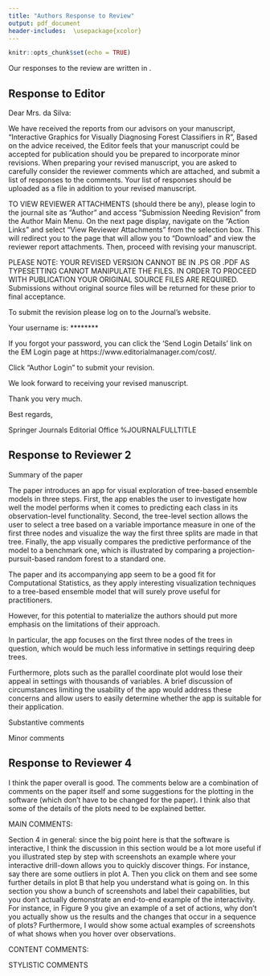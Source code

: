 ```yaml
---
title: "Authors Response to Review"
output: pdf_document
header-includes:  \usepackage{xcolor}
---
```


```r
knitr::opts_chunk$set(echo = TRUE)
```

Our responses to the review are written in \textcolor{violet}{violet}.


## Response to Editor

Dear Mrs. da Silva:

We have received the reports from our advisors on your manuscript, "Interactive Graphics for Visually Diagnosing Forest Classifiers in R", 
Based on the advice received, the Editor feels that your manuscript could be accepted for publication should you be prepared to incorporate minor revisions.
When preparing your revised manuscript, you are asked to carefully consider the reviewer comments which are attached, and submit a list of responses to the comments.
Your list of responses should be uploaded as a file in addition to your revised manuscript.

TO VIEW REVIEWER ATTACHMENTS (should there be any), please login to the journal site as "Author" and access "Submission Needing Revision" from the Author Main Menu.
On the next page display, navigate on the "Action Links" and select "View Reviewer Attachments" from the selection box. This will redirect you to the page that will allow you to "Download" and view the reviewer report attachments. Then, proceed with revising your manuscript.

PLEASE NOTE: YOUR REVISED VERSION CANNOT BE IN .PS OR .PDF AS TYPESETTING CANNOT MANIPULATE THE FILES.
IN ORDER TO PROCEED WITH PUBLICATION YOUR ORIGINAL SOURCE FILES ARE REQUIRED.
Submissions without original source files will be returned for these prior to final acceptance.

To submit the revision please log on to the Journal's website.

Your username is: ********

If you forgot your password, you can click the 'Send Login Details' link on the EM Login page at https://www.editorialmanager.com/cost/.

Click "Author Login" to submit your revision.

We look forward to receiving your revised manuscript.

Thank you very much.


Best regards,

Springer Journals Editorial Office
%JOURNALFULLTITLE



\textcolor{violet}{Thank you. We appreciate the chance to do a further revision, and hope that these changes satisfy the AE and reviewer.}

## Response to Reviewer 2

\textcolor{violet}{We appreciate all of your feedback. 
 }


Summary of the paper

The paper introduces an app for visual exploration of tree-based ensemble models in three steps. First, the app enables the user to investigate how well the model performs when it comes to predicting each class in its observation-level functionality. Second, the tree-level section allows the user to select a tree based on a variable importance measure in one of the first three nodes and visualize the way the first three splits are made in that tree. Finally, the app visually compares the predictive performance of the model to a benchmark one, which is illustrated by comparing a projection-pursuit-based random forest to a standard one.

The paper and its accompanying app seem to be a good fit for Computational Statistics, as they apply interesting visualization techniques to a tree-based ensemble model that will surely prove useful for practitioners. 

However, for this potential to materialize the authors should put more emphasis on the limitations of their approach. \textcolor{violet}{TO DO}

In particular, the app focuses on the first three nodes of the trees in question, which would be much less informative in settings requiring deep trees. \textcolor{violet}{The app was modified to adress this issue. Now the user can select the nodes to see, three or more. If there are a lot of nodes will be better to select at most 4 to see better the complete display}

Furthermore, plots such as the parallel coordinate plot would lose their appeal in settings with thousands of variables. A brief discussion of circumstances limiting the usability of the app would address these concerns and allow users to easily determine whether the app is suitable for their application.

\textcolor{violet}{TO DO}


Substantive comments

\begin{enumerate}
\item p. 8, line 42: The issue of visualizing the tetrahedron is arguably not of first-order importance as it is not as helpful for classification problems with more than four classes. It might be more useful to focus exclusively on the side-by-side jittered dotplot as this approach generalizes in a more straightforward way to problems with more classes.

\textcolor{violet}{As we mentioned in page 7 the ternary plot can be generalized to more than three dimensional space, with G classes, the ternary plot idea is generalized to a G-1 dimensional simplex. Then if we have 4 classes the generalized ternary plot is a tetrahedron as shown in Figure 4 but if we have more than four classes we can also generalize the ternary plot idea. In the fishcatch data used in this paper to illustrate the shiny app there are 7 classes and we generalized the ternary plot to a 6-dimensional simplex as is shown in the last panel of  Figure 6 (6- didmensional simplex shown pairwise), using tourr package you can see better the 6 dimensional simplex in different rotations https://vimeo.com/707047875. The structure is complexbecausethereare7 vertices,21 eddges and 35 faces.}

\item p. 11, line 16: As section 3 discusses all other plots produced by the app it would be useful if it also included an overview of the parallel coordinate plot that only appears in section 4, so the meaning of that plot is not immediately clear (e.g. what is displayed on the vertical axis).

\textcolor{violet}{We have included a description of parallel coordinate plot in Section 4 were this figure appears and the corresponding reference for further details. In the vertical axis the values for each variable are standardized to easily compare them.}

\item p. 13, line 38: I find the choice of the interaction driver for the model tab puzzling. I would argue that the key statistic distinguishing the trees in the ensemble is OOB error so a more natural design choice would be to include jittered points in the OOB error boxplot so that the user can explore the well or poorly performing trees in more detail. I do not have a good intuition for why the user would be interested in exploring trees based on variable importance.

\textcolor{violet}{The second tab was modifyed in different ways taking into account your valuable comments. We have included three main changes in the second tabset, first we have included jittered points in the OOB error boxplot where the user can select trees based in their performance instead of selecting trees based on importance variable. Second, we have included a panel to select the nodes to see in the importance variable plot, the mosaic plot and the density plot. The panel allows you to select more or less than three nodes and the mentioned plots are updated acordingly. Finally, we rearrange some of the plots to make the selection and interaction more intuitive  presented in Figure 8.}


\item p. 15, line 35: The OOB error plot is somewhat hard to read due to some classes being harder to classify than others, and a potential solution to that would be using a different scale on the vertical axis (e.g. percent of highest OOB error for a class).

\textcolor{violet}{We explore different alternatives as you suggested but the result was not clearly better. We have removed the points and just keep thiner lines which improve the visualization. Also in the app, because the interactivity, it is easy to see the oob error values mousing over the plot which in the static version it is not possible.}

\end{enumerate}

Minor comments

\begin{enumerate}
\item p. 6, line 17: introducing the $G\_s$ notation is unnecessary as it is not used in the remainder of the paper (also, the meaning of the subscript s is not explained).


\textcolor{violet}{I have removed $G_s$, as you notices it is unnecessary here}


\item p.6, line 21: it should be "Alternatively, it can be computed" instead of "Alternatively, can be computed".

\textcolor{violet}{Done}

\item p. 6, line 33: it should be "The plot in the right" instead of "The plot at right".

\textcolor{violet}{Done}

\item p. 8, line 20: it should be "into a three-dimensional space" instead of "into three dimensional".

\textcolor{violet}{Done}

\item p.8, line 49: crabs are "classified", not "predicted".

\textcolor{violet}{Done}

\item p. 10, line 40: the phrase "one of the biggest difficulties for the app in order manage linking" should be rewritten to, for example, "one of the biggest difficulties when it comes to the app managing linking".

\textcolor{violet}{Done}

\item p. 12, line 46: using the phrase "some trees could be removed from the forest" instead of "some trees could be pruned from the forest" would make this sentence clearer.

\textcolor{violet}{Done}

\item p. 14, line 49: "a receiver" instead of "an receiver".

\textcolor{violet}{Done}

\item p. 16, line 32: it would be useful to include a legend of the class colors.

\textcolor{violet}{Class color legends were not included in the interactive web app because the interactivity allows you to get the class name when you mouse over each plot.}

\item p. 17, line 6: " will perform" instead of "will performs".

\textcolor{violet}{Done}

\end{enumerate}

## Response to Reviewer 4

 I think the paper overall is good. The comments below are a combination of comments on the paper itself and some suggestions for the plotting in the software (which don't have to be changed for the paper). I think also that some of the details of the plots need to be explained better.

MAIN COMMENTS:

Section 4 in general: since the big point here is that the software is interactive, I think the discussion in this section would be a lot more useful if you illustrated step by step with screenshots an example where your interactive drill-down allows you to quickly discover things. For instance, say there are some outliers in plot A. Then you click on them and see some further details in plot B that help you understand what is going on. In this section you show a bunch of screenshots and label their capabilities, but you don't actually demonstrate an end-to-end example of the interactivity. For instance, in Figure 9 you give an example of a set of actions, why don't you actually show us the results and the changes that occur in a sequence of plots? Furthermore, I would show some actual examples of screenshots of what shows when you hover over observations.

CONTENT COMMENTS:

\begin{enumerate}
\item Page 2: In describing Random Forests, in addition to randomly sampling variables to try to split on in each node, don't they also initially sample a subset of variables for each tree? If so, you should note what settings you use in this paper (how many variables are selected for each tree). Also, if the variables are randomly sampled at each node, rather than simply choosing the best projection possible for, say, any pair of variables, what effect does this have on the importance measures? What effect is there to determining the number of variables to use in each projection (e.g. 3 instead of 2)? Is this something you have experimented with?
I think the paper could also benefit from a simple preliminary example of, say, two features and two classes and showing the plot of the linear combination resulting from projection pursuit. You could even include an image from the original paper.

\textcolor{violet}{Random Forest presents two sources of randomness in the tree: random variable selection and random bootstrap samples. The random variables selection used to node partition, each split are identified from a random subset of all variables. There is not an initial sample of variables for each tree, the sample is for each tree in each  node partition, in each case using all the variables.
We did not explore formally the sensitivity of the random variable sample size in the importance variable measure.
We have included an image from the original paper with the boundary that would result from a classification tree fitted using the PPtree algorithm to take into account your last request. The plot shows a simple example from simulated data with two features and three classes. The partitions generated by PPtree algorithm are oblique to the axis, incorporating the association between the two variables.
}

\item Page 4 line 48: should $O_k$ also have a subscript for the variable j? Also $\hat{y}_{ikj}$

\textcolor{violet}{Subscript j for $O_k$ is not needed because for every variable j $O_k$ will be the same and not change depending on j, the same for $\hat{y}_{ik}$. In the only case subscript $j$ can be included is in  $\tilde y_{ik}$ to indicate the permuted variable but for simplicity we just keep the formula as it is in the original PPforest paper (https://www.tandfonline.com/doi/abs/10.1080/10618600.2020.1870480) }

\item Page 5 Figure 1: You mention that the variables should be standardized for the coefficients to be interpretable as importances and be comparable. But in the upper right corner, the plots of the variables distributions, for instance for node 2, are not in the standardized range (node 2 has an x-axis that goes up to 5 and 6). 
\textcolor{violet}{As you mentioned the data should be standardized for the coefficients to be interpretable as importances, we fixed the density plot and the x axis are in standardized range now.}


Is the distribution being plotted here the value of the linear combination for each class, rather than a single variable? 

\textcolor{violet}{The density plots shows the data projection at each node. }

Is there something going on here with the default x limits for doing KDE? 
\textcolor{violet}{The x limits were fixed.} 

As a side note, you show that the first cut perfectly separates the blue and orange species. You may want to consider having the bounds for the KDE be the observed range of the linear combination for each class so that the density plots won't overlap in the plot for node 1, which they seem to do more than they should if the separation is perfect.

\textcolor{violet}{We have changed the example but even in the previous one in the first node partition the separation was not perfect as you mentioned. We explore your suggestion (changing the bound for the KDE to observe range) but the result was not better and we keep the original.} 

Furthermore, if you have any control over the color scheme (if you don't I would recommend adding this as a variable), it might be a good idea in this paper to have the colors for the blue and orange species be blue and orange, and have differing shading patterns to distinguish male from female, or something similar; perhaps you can choose more similar colors within both species. Or, better yet, can you use different plotting symbols, say triangles vs circles to distinguish the species, and shaded vs hollow to distinguish the sex?

\textcolor{violet}{We have complete control over the color palette and the selected palette (Dark2) is a qualitative palette which is suited to represent categorical data and is also colorblind friendly. In this case we are not changing the color palette as you suggested  because maybe for the density plot your idea will work but in the other visualizations using different shades to differentiate sexes will not be easy to identify when the geometric element for example are points. Also in terms of perception using different colors is better than using shapes to differentiate classes.} 

Also, can you include labeling in your plot that the sub-plots are node ID (e.g., put the label "node" above the 3 density plots).
\textcolor{violet}{We have included in each sub-plots "Node" before the number and also update this in the app}

What do the numbers in the grey boxes at the terminal nodes represent?

\textcolor{violet}{The numbers  in the gray boxes are the predicted class, we fixed the plot to show the class names}
 

\item Figures 1 and 2: I see that the potential range for coefficient values for the projection pursuit seem to be between -1 and 1. I imagine this is a feature of the algorithm. Perhaps include in your description of projection pursuit a note about this fact, for those unfamiliar, and mention what optimization criteria is used in it.

\textcolor{violet}{TO DO}

\item Page 6: If you use a notation for VI for global variable importance (you define it as the average across k trees), I'd just define it here as an equation and use it in the text (e.g in line 19).

\textcolor{violet}{Formulas for all VI were defined in equations and mentionedd in the text. It  is more clear now.}

\item Page 6 line 48: does MDS need a citation? Also, can you connect the results in this discussion to the RF graphics, e.g. in terms of same variables with high RF importance being important in MDS? Otherwise, this whole discussion seems unnecessary. If you are doing it simply to understand the data, I would move this section to right after you introduce the data, before you show the other graphics. Here, it seems like a tangent. Also, are these MDS and tetrahedral plots part of your software or do you perform them separately? I would say so explicitly in either case.

\textcolor{violet}{MDS citation was included. In  Section 3 we describe the mapping of diagnostics to visualizations. MDS is presented in Subsection 3.3 (Similarity of cases) the key connection with the forest is that we are using the proximity matrix information which is one of the diagnostics described for PPforest or RF and we use this information to do the MDS. This visualization can be useful to identify in which cases the model is working well and when is having problems to classify cases.
MDS and generalized ternary plot (tetrahedral plot in case there are  four clases) are both implemented in the app and we included a comment in the paper to clarify this point. }

\item Page 7 Figure 2: why does the left plot need to be a dot plot rather than, say, a single box or violin plot for each variable? I don't understand what role the x axis for each variable plays here. If it doesn't play any role (e.g. is just for the jittering), then don't use it.


\textcolor{violet}{We selected a jittered side-by-side dot plot in this case instead of a box plot because we want to see the values for each tree. Jittering implys to add random noise to data in order to prevent overplotting. The x axis represents each variable but instead of using the same x position for all the points we use jittered values in an interval. This plot have more sence when is presented in the app conected with the others in the model level analysis. }
 
\item Page 9, Figure 4: is the dimension of the simplex always at most 3 or G-1? What would it look like with more classes? I'd clarify whether this only works for your example or whether it can always be drawn.

\textcolor{violet}{In Figure 4 the dimension of the simplex is G-1, since in crab data there are 4 clases in this case we work with a three dimensional simplex. The ternary plot can be generalized to more dimensions and in the interactive web app (Section 4) we present a problem with 7 clases (fishcatch data) and in Figure 6 shows how a generalized ternary plot look like with more classes (6 dimensional simplex). }

\item Page 10, Figure 5: similar remark as before. I think a violin plot or something similar for each class, rather than a jittered dot plot, is more correct. The x-axis for each class is a "fake" axis. I think jittered dot plots should only be used with scatterplots to make sure individual dots can be distinguished.

\textcolor{violet}{We are using points because it is important to see the individual cases and the jitter is to overcome overploting. It is not recommended using jittered scatterplots because you are changing the real values of your data. In this case we are not changing the values of a continuous variable just the position to overcome overplotting in a categorical one.  }

\item Page 10, line 40: This sentence is muddled "As Sievert (2020) describes, one of the biggest difficulties for the app in order manage linking between plots is the data structure management for each widget". Furthermore, what does "widget" refer to here? Use a more descriptive term.

\textcolor{violet}{NEED HELP, not sure how to improve this sentence and I do not know what is more descriptive for widget. At their core Shiny widgets are mini-applications created using the shinyApp function.}

\item Page 10, line 45: If you are just going to demonstrate the interactivity, wouldn't it be better to just continue with the original crab dataset, or have one dataset throughout? Unless there is something particularly interesting about this dataset.

\textcolor{violet}{Yes fishcatch data are more difficutl to classify and then more interesting to show some of the results. For simplicity to describe the main plot of the app we use crab data but to describe the app we prefer to present a more complex problem, more clases, umbalanced data...}

\item Page 12 Figure 6: in the enhanced PCP, you say all variable pairs are shown at least once as neighbors. Is there a way, either through ordering or adding dividing lines, etc. to help a reader find the pair they are interested in? Or is there some sorting done so that, the pairs are ordered from left to right in terms of some metric of "interesting-ness"? There seems to be no order in the given plot. Do you automatically pick the number of dimensions to show in MDS? Should the tetrahedral plots here have some kind of axis labels? See Figure 7 where they do.

\textcolor{violet}{PDP can be order in different ways, we have modified the PDP and included variable order based on the mean value. As you suggested, we have also change the grid lines and just keep the vertical grid in gray, it is more clear now.  
In the MDS we just selected two dimensions but can be modify if it is needed by the problem.
We have included labels in the generalized ternary plot as we did in Figure 7.}

\item Page 13 line 46: I wasn't aware that there was an option in RF to prune under-performing trees (as opposed to nodes within a tree) in an ensemble. Please elaborate or include a reference. Also, in this case, maybe a different word than "prune", such as "discard".

\textcolor{violet}{This comment is in page 12, In the original RF there is not an option to prune under-performing trees. This comment is just to mention a possible use for the information we get from the app, also we are presenting the app using PPforest and this can be a possible extension for our algorithm.}

\item Page 16 Figure 10: in the upper LH corner, where you select the classes, do these appear as text that you type or delete, or as buttons you can toggle on and off? Seems like the latter would be better.
Also, the bottom two plots have different x axes, so it is hard to compare them (if they should be compared, the axes should be the same; perhaps you could even plot them on the same plot?). Furthermore, there are no titles for either, and they have the same axis labels so I have no idea what the difference is between them.

\textcolor{violet}{In  the upper LH corner we are using the function `selectizeInput()` from shiny R package which creates a select list that can be used to choose a single or multiple items from a list of values, you do not have to type the class names you just select the names from a list.
For the bottom two plots (variable importance plots) we have fixed the axis and  include titles in each plot, now is easy to compare them.}

\end{enumerate}

STYLISTIC COMMENTS

\begin{enumerate}
\item Should out of bag be written OOB rather than oob?

\textcolor{violet}{Not necessarily, in Breiman Random Forest original paper always is written as `out-of-bag' without abbreviation. I think if we are consistent with the abbreviation we can use oob or OOB indistinctly.}

\item Page 3 line 29: when you say "proportionately predicted", do you mean something specific, like that the class probabilities are proportionate to their frequency in the data?

\textcolor{violet}{Cases that are predicted to be multiple classes, without a clear majority in any of them, indicate that those cases are difficult to classify. The paragraph was not clear and we modify it to:" Cases that are predicted to be multiple classes, with similar class probabilities, indicate difficulty to classify observations"  }

\item Page 3 line 38: These two sentences don't seem to work together: "Each model uses samples of variables. So that, the accuracy of the models can be compared when the variable is included or
omitted." Do you mean "Thus" rather than "So that"?

\textcolor{violet}{Yes, should be Thus. It is done}

\item Page 4: "Specie" in Figure 1 caption is misspelled.

\textcolor{violet}{Done}

\item Page 11 line 12: For the sentence beginning "The data feeding…", separate each clause with semicolons rather than commas.

\textcolor{violet}{Done}

\item Page 11 line 39: say "ID" or "index" rather than "id" ; same for, say, page 13 line 44

\textcolor{violet}{Done}

\item Page 11 line 49: I would modify the final sentence to say that "all variable pairs are shown next to each other once" rather than "all variables are neighbors".

\textcolor{violet}{Done}

\end{enumerate}


<!-- ******** -->


<!-- Please note that this journal is a Transformative Journal (TJ). Authors may publish their research with us through the traditional subscription access route or make their paper immediately open access through payment of an article-processing charge (APC). Authors will not be required to make a final decision about access to their article until it has been accepted. -->

<!-- Authors may need to take specific actions to achieve compliance with funder and institutional open access mandates. If your research is supported by a funder that requires immediate open access (e.g. according to Plan S principles) then you should select the gold OA route, and we will direct you to the compliant route where possible. For authors selecting the subscription publication route our standard licensing terms will need to be accepted, including our self-archiving policies. Those standard licensing terms will supersede any other terms that the author or any third party may assert apply to any version of the manuscript. -->

<!-- Find out more about compliance -->

<!-- This letter contains confidential information, is for your own use, and should not be forwarded to third parties. -->

<!-- Recipients of this email are registered users within the Editorial Manager database for this journal. We will keep your information on file to use in the process of submitting, evaluating and publishing a manuscript. For more information on how we use your personal details please see our privacy policy at https://www.springernature.com/production-privacy-policy. If you no longer wish to receive messages from this journal or you have questions regarding database management, please contact the Publication Office at the link below. -->
